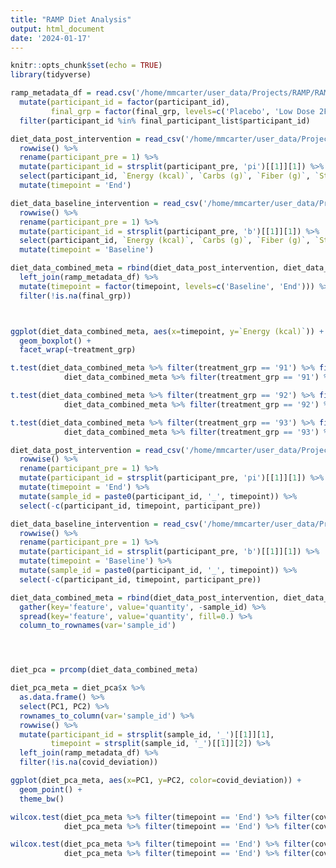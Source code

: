 ```yaml
---
title: "RAMP Diet Analysis"
output: html_document
date: '2024-01-17'
---
```


```r
knitr::opts_chunk$set(echo = TRUE)
library(tidyverse)
```


```r

ramp_metadata_df = read.csv('/home/mmcarter/user_data/Projects/RAMP/RAMP_study_analysis/metadata/RAMP_participant_metadata.csv') %>%
  mutate(participant_id = factor(participant_id),
         final_grp = factor(final_grp, levels=c('Placebo', 'Low Dose 2FL', 'High Dose 2FL'))) %>%
  filter(participant_id %in% final_participant_list$participant_id)
```


```r
diet_data_post_intervention = read_csv('/home/mmcarter/user_data/Projects/RAMP/SCFA/220205_RAMP_cronomber_post_macro_micro.csv') %>%
  rowwise() %>%
  rename(participant_pre = 1) %>% 
  mutate(participant_id = strsplit(participant_pre, 'pi')[[1]][1]) %>%
  select(participant_id, `Energy (kcal)`, `Carbs (g)`, `Fiber (g)`, `Starch (g)`, `Sugars (g)`, `Net Carbs (g)`, `Fat (g)`, `Protein (g)`) %>% 
  mutate(timepoint = 'End')

diet_data_baseline_intervention = read_csv('/home/mmcarter/user_data/Projects/RAMP/SCFA/220205_RAMP_cronomber_baseline_macro_micro.csv') %>%
  rowwise() %>%
  rename(participant_pre = 1) %>% 
  mutate(participant_id = strsplit(participant_pre, 'b')[[1]][1]) %>%
  select(participant_id, `Energy (kcal)`, `Carbs (g)`, `Fiber (g)`, `Starch (g)`, `Sugars (g)`, `Net Carbs (g)`, `Fat (g)`, `Protein (g)`) %>%
  mutate(timepoint = 'Baseline')

diet_data_combined_meta = rbind(diet_data_post_intervention, diet_data_baseline_intervention) %>% 
  left_join(ramp_metadata_df) %>%
  mutate(timepoint = factor(timepoint, levels=c('Baseline', 'End'))) %>% 
  filter(!is.na(final_grp))



ggplot(diet_data_combined_meta, aes(x=timepoint, y=`Energy (kcal)`)) +
  geom_boxplot() +
  facet_wrap(~treatment_grp)

t.test(diet_data_combined_meta %>% filter(treatment_grp == '91') %>% filter(timepoint == 'Baseline') %>% pull(`Energy (kcal)`),
            diet_data_combined_meta %>% filter(treatment_grp == '91') %>% filter(timepoint == 'End') %>% pull(`Energy (kcal)`))

t.test(diet_data_combined_meta %>% filter(treatment_grp == '92') %>% filter(timepoint == 'Baseline') %>% pull(`Energy (kcal)`),
            diet_data_combined_meta %>% filter(treatment_grp == '92') %>% filter(timepoint == 'End') %>% pull(`Energy (kcal)`))

t.test(diet_data_combined_meta %>% filter(treatment_grp == '93') %>% filter(timepoint == 'Baseline') %>% pull(`Energy (kcal)`),
            diet_data_combined_meta %>% filter(treatment_grp == '93') %>% filter(timepoint == 'End') %>% pull(`Energy (kcal)`))

```

```r

diet_data_post_intervention = read_csv('/home/mmcarter/user_data/Projects/RAMP/SCFA/220205_RAMP_cronomber_post_macro_micro.csv') %>%
  rowwise() %>%
  rename(participant_pre = 1) %>% 
  mutate(participant_id = strsplit(participant_pre, 'pi')[[1]][1]) %>%
  mutate(timepoint = 'End') %>% 
  mutate(sample_id = paste0(participant_id, '_', timepoint)) %>% 
  select(-c(participant_id, timepoint, participant_pre)) 

diet_data_baseline_intervention = read_csv('/home/mmcarter/user_data/Projects/RAMP/SCFA/220205_RAMP_cronomber_baseline_macro_micro.csv') %>%
  rowwise() %>%
  rename(participant_pre = 1) %>% 
  mutate(participant_id = strsplit(participant_pre, 'b')[[1]][1]) %>%
  mutate(timepoint = 'Baseline') %>% 
  mutate(sample_id = paste0(participant_id, '_', timepoint)) %>% 
  select(-c(participant_id, timepoint, participant_pre)) 

diet_data_combined_meta = rbind(diet_data_post_intervention, diet_data_baseline_intervention) %>% 
  gather(key='feature', value='quantity', -sample_id) %>% 
  spread(key='feature', value='quantity', fill=0.) %>%
  column_to_rownames(var='sample_id')




diet_pca = prcomp(diet_data_combined_meta)

diet_pca_meta = diet_pca$x %>% 
  as.data.frame() %>% 
  select(PC1, PC2) %>%
  rownames_to_column(var='sample_id') %>%
  rowwise() %>%
  mutate(participant_id = strsplit(sample_id, '_')[[1]][1],
         timepoint = strsplit(sample_id, '_')[[1]][2]) %>%
  left_join(ramp_metadata_df) %>%
  filter(!is.na(covid_deviation))

ggplot(diet_pca_meta, aes(x=PC1, y=PC2, color=covid_deviation)) +
  geom_point() +
  theme_bw() 

wilcox.test(diet_pca_meta %>% filter(timepoint == 'End') %>% filter(covid_deviation == FALSE) %>% pull(PC1),
            diet_pca_meta %>% filter(timepoint == 'End') %>% filter(covid_deviation == TRUE) %>% pull(PC1))

wilcox.test(diet_pca_meta %>% filter(timepoint == 'End') %>% filter(covid_deviation == FALSE) %>% pull(PC2),
            diet_pca_meta %>% filter(timepoint == 'End') %>% filter(covid_deviation == TRUE) %>% pull(PC2))
```

